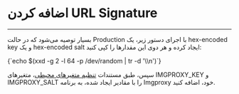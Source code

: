 

<Layout>
<Head>
<title>مستندات اضافه کردن URL Signature به Imgproxy - لیارا</title>
<meta property="og:title" content="مستندات خدمات رایانش ابری لیارا" />
<meta property="og:description" content="مستندات مربوط به اضافه کردن URL Signature به برنامه Imgproxy در لیارا"  />
<meta property="og:image" content="https://files.liara.ir/liara/logos/liara-poster.jpg" />
</Head>

# اضافه کردن URL Signature
<hr className="mb-2" />


بسیار توصیه می‌شود که در حالت Production با اجرای دستور زیر، یک <Important>hex-encoded key</Important> و یک <Important>hex-encoded salt</Important> ایجاد کرده و هر دوی این مقدارها را کپی کنید:

<div className="h-4" />
<div dir='ltr'>
    <Highlight className="bash">
      {`echo $(xxd -g 2 -l 64 -p /dev/random | tr -d '\\n')`}
    </Highlight>
</div>
<div className="h-2" />

سپس، طبق مستندات <a href="/paas/details/env" className="text-[#2196f3] ">تنظیم متغیرهای محیطی</a>، متغیرهای <Important>IMGPROXY_KEY</Important> و <Important>IMGPROXY_SALT</Important> را با مقادیر ایجاد شده، به برنامه Imgproxy خود، اضافه کنید.



</Layout>